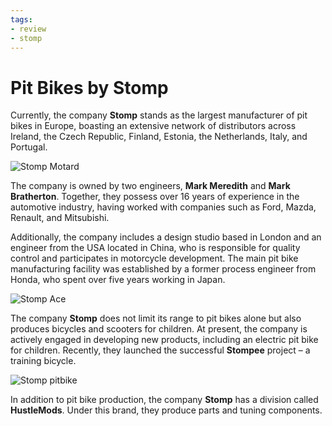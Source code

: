 ```yaml
---
tags:
- review
- stomp
---
```



# Pit Bikes by Stomp

Currently, the company **Stomp** stands as the largest manufacturer of pit bikes in Europe, boasting an extensive network of distributors across Ireland, the Czech Republic, Finland, Estonia, the Netherlands, Italy, and Portugal.

![Stomp Motard](../../../static/img/e45931.jpg "Stomp Motard")

The company is owned by two engineers, **Mark Meredith** and **Mark Bratherton**. Together, they possess over 16 years of experience in the automotive industry, having worked with companies such as Ford, Mazda, Renault, and Mitsubishi.

Additionally, the company includes a design studio based in London and an engineer from the USA located in China, who is responsible for quality control and participates in motorcycle development. The main pit bike manufacturing facility was established by a former process engineer from Honda, who spent over five years working in Japan.

![Stomp Ace](../../../static/img/698698.jpg "Stomp Ace")

The company **Stomp** does not limit its range to pit bikes alone but also produces bicycles and scooters for children. At present, the company is actively engaged in developing new products, including an electric pit bike for children. Recently, they launched the successful **Stompee** project – a training bicycle.

![Stomp pitbike](../../../static/img/614ce5.jpg "Stomp pitbike")

In addition to pit bike production, the company **Stomp** has a division called **HustleMods**. Under this brand, they produce parts and tuning components.

<YouTubeEmbed videoId="P38LdC-w6ag" />

